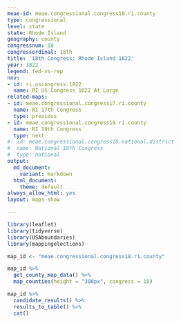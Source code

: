 ```yaml
---
meae-id: meae.congressional.congress18.ri.county
type: congressional
level: state
state: Rhode Island
geography: county
congressnum: 18
congressordinal: 18th
title: '18th Congress: Rhode Island 1822'
year: 1822
legend: fed-vs-rep
nnv:
- id: ri.uscongress.1822
  name: RI US Congress 1822 At Large
related-maps:
- id: meae.congressional.congress17.ri.county
  name: RI 17th Congress
  type: previous
- id: meae.congressional.congress19.ri.county
  name: RI 19th Congress
  type: next
#- id: meae.congressional.congress18.national.district
#  name: National 18th Congress
#  type: national
output:
  md_document:
    variant: markdown
  html_document:
    theme: default
always_allow_html: yes
layout: maps-show

---
```


```r
library(leaflet)
library(tidyverse)
library(USAboundaries)
library(mappingelections)

map_id <- "meae.congressional.congress18.ri.county"
```

<div class="map">

```r
map_id %>%
  get_county_map_data() %>%
  map_counties(height = "300px", congress = 18)
```

</div>

<div class="results-table">

```r
map_id %>%
  candidate_results() %>%
  results_to_table() %>%
  cat()
```

</div>
